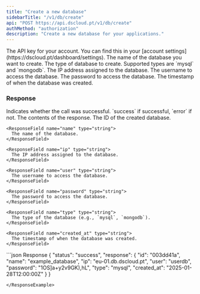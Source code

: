 ```yaml
---
title: "Create a new database"
sidebarTitle: "/v1/db/create"
api: "POST https://api.dscloud.pt/v1/db/create"
authMethod: "authorization"
description: "Create a new database for your applications."
---
```


<ParamField header="Authorization" type="string" placeholder="API KEY" required>
  The API key for your account. You can find this in your [account settings](https://dscloud.pt/dashboard/settings).
</ParamField>

<ParamField name="name" type="string" placeholder="Database Name" required>
  The name of the database you want to create.
</ParamField>

<ParamField name="type" type="string" placeholder="mysql/mongodb" required>
  The type of database to create. Supported types are `mysql` and `mongodb`.
</ParamField>

<ParamField name="ip" type="string" placeholder="Database IP" readonly>
  The IP address assigned to the database.
</ParamField>

<ParamField name="user" type="string" placeholder="Database Username" readonly>
  The username to access the database.
</ParamField>

<ParamField name="password" type="string" placeholder="Database Password" readonly>
  The password to access the database.
</ParamField>

<ParamField name="created_at" type="string" placeholder="Timestamp" readonly>
  The timestamp of when the database was created.
</ParamField>

### Response

<ResponseField name="status" type="string">
  Indicates whether the call was successful. `success` if successful, `error` if not.
</ResponseField>

<ResponseField name="response" type="object">
  The contents of the response.

  <Expandable title="Database Details">
    <ResponseField name="id" type="string">
      The ID of the created database.
    </ResponseField>

    <ResponseField name="name" type="string">
      The name of the database.
    </ResponseField>

    <ResponseField name="ip" type="string">
      The IP address assigned to the database.
    </ResponseField>

    <ResponseField name="user" type="string">
      The username to access the database.
    </ResponseField>

    <ResponseField name="password" type="string">
      The password to access the database.
    </ResponseField>

    <ResponseField name="type" type="string">
      The type of the database (e.g., `mysql`, `mongodb`).
    </ResponseField>

    <ResponseField name="created_at" type="string">
      The timestamp of when the database was created.
    </ResponseField>
  </Expandable>
</ResponseField>

<ResponseExample>
  ```json Response
  {
    "status": "success",
    "response": {
        "id": "003dd41a",
        "name": "example_database",
        "ip": "eu-01.db.dscloud.pt",
        "user": "userdb",
        "password": "1OS]a+y2v9GK),hL",
        "type": "mysql",
        "created_at": "2025-01-28T12:00:00Z"
    }
  }

  ```
</ResponseExample>